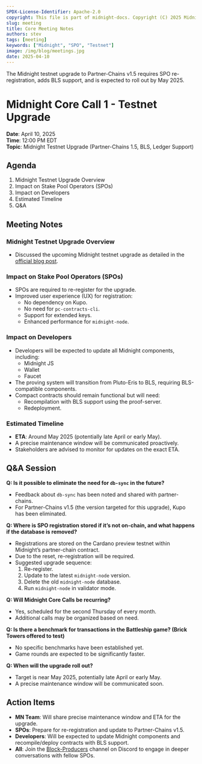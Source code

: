 ```yaml
---
SPDX-License-Identifier: Apache-2.0
copyright: This file is part of midnight-docs. Copyright (C) 2025 Midnight Foundation. Licensed under the Apache License, Version 2.0 (the "License"); You may not use this file except in compliance with the License. You may obtain a copy of the License at http://www.apache.org/licenses/LICENSE-2.0 Unless required by applicable law or agreed to in writing, software distributed under the License is distributed on an "AS IS" BASIS, WITHOUT WARRANTIES OR CONDITIONS OF ANY KIND, either express or implied. See the License for the specific language governing permissions and limitations under the License.
slug: meeting
title: Core Meeting Notes
authors: stev
tags: [meeting]
keywords: ["Midnight", "SPO", "Testnet"]
image: /img/blog/meetings.jpg
date: 2025-04-10
---
```


The Midnight testnet upgrade to Partner-Chains v1.5 requires SPO re-registration, adds BLS support, and is expected to roll out by May 2025.

<!--truncate-->

# Midnight Core Call 1 - Testnet Upgrade

**Date**: April 10, 2025  
**Time**: 12:00 PM EDT  
**Topic**: Midnight Testnet Upgrade (Partner-Chains 1.5, BLS, Ledger Support)


## Agenda

1. Midnight Testnet Upgrade Overview
2. Impact on Stake Pool Operators (SPOs)
3. Impact on Developers
4. Estimated Timeline
5. Q&A

## Meeting Notes

### Midnight Testnet Upgrade Overview

- Discussed the upcoming Midnight testnet upgrade as detailed in the [official blog post](https://midnight.network/blog/upcoming-testnet-02-upgrade-all-you-need-to-know).

### Impact on Stake Pool Operators (SPOs)

- SPOs are required to re-register for the upgrade.
- Improved user experience (UX) for registration:
  - No dependency on Kupo.
  - No need for `pc-contracts-cli`.
  - Support for extended keys.
  - Enhanced performance for `midnight-node`.

### Impact on Developers

- Developers will be expected to update all Midnight components, including:
  - Midnight JS
  - Wallet
  - Faucet
- The proving system will transition from Pluto-Eris to BLS, requiring BLS-compatible components.
- Compact contracts should remain functional but will need:
  - Recompilation with BLS support using the proof-server.
  - Redeployment.

### Estimated Timeline

- **ETA**: Around May 2025 (potentially late April or early May).
- A precise maintenance window will be communicated proactively.
- Stakeholders are advised to monitor for updates on the exact ETA.

## Q&A Session

**Q: Is it possible to eliminate the need for `db-sync` in the future?**

- Feedback about `db-sync` has been noted and shared with partner-chains.
- For Partner-Chains v1.5 (the version targeted for this upgrade), Kupo has been eliminated.

**Q: Where is SPO registration stored if it’s not on-chain, and what happens if the database is removed?**

- Registrations are stored on the Cardano preview testnet within Midnight’s partner-chain contract.
- Due to the reset, re-registration will be required.
- Suggested upgrade sequence:
  1. Re-register.
  2. Update to the latest `midnight-node` version.
  3. Delete the old `midnight-node` database.
  4. Run `midnight-node` in validator mode.

**Q: Will Midnight Core Calls be recurring?**

- Yes, scheduled for the second Thursday of every month.
- Additional calls may be organized based on need.

**Q: Is there a benchmark for transactions in the Battleship game? (Brick Towers offered to test)**

- No specific benchmarks have been established yet.
- Game rounds are expected to be significantly faster.

**Q: When will the upgrade roll out?**

- Target is near May 2025, potentially late April or early May.
- A precise maintenance window will be communicated soon.

## Action Items

- **MN Team**: Will share precise maintenance window and ETA for the upgrade.
- **SPOs**: Prepare for re-registration and update to Partner-Chains v1.5.
- **Developers**: Will be expected to update Midnight components and recompile/deploy contracts with BLS support.
- **All**: Join the [Block-Producers](https://discord.com/channels/1165826384975908924/1328720589548032032) channel on Discord to engage in deeper conversations with fellow SPOs.
